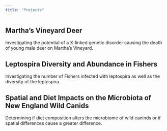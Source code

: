 ```yaml
---
title: "Projects"
---
```


## Martha's Vineyard Deer

Investigating the potential of a X-linked genetic disorder causing the death of young male deer on Martha's Vineyard. 

## Leptospira Diversity and Abundance in Fishers

Investigating the number of Fishers infected with leptospira as well as the diversity of the leptospira. 

## Spatial and Diet Impacts on the Microbiota of New England Wild Canids

Determining if diet composition alters the microbiome of wild caninds or if spatial differences cause a greater difference. 
